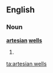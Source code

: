 ==English==

===Noun===
'''[[artesian]] [[well]]s'''

# {{plural of|[[artesian well]]}}

[[ta:artesian wells]]